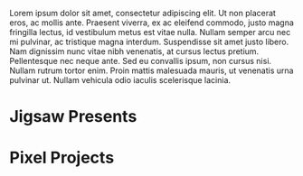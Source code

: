 
Lorem ipsum dolor sit amet, consectetur adipiscing elit. Ut non placerat eros, ac mollis ante. Praesent viverra, ex ac eleifend commodo, justo magna fringilla lectus, id vestibulum metus est vitae nulla. Nullam semper arcu nec mi pulvinar, ac tristique magna interdum. Suspendisse sit amet justo libero. Nam dignissim nunc vitae nibh venenatis, at cursus lectus pretium. Pellentesque nec neque ante. Sed eu convallis ipsum, non cursus nisi. Nullam rutrum tortor enim. Proin mattis malesuada mauris, ut venenatis urna pulvinar ut. Nullam vehicula odio iaculis scelerisque lacinia.


# Jigsaw Presents


# Pixel Projects

#